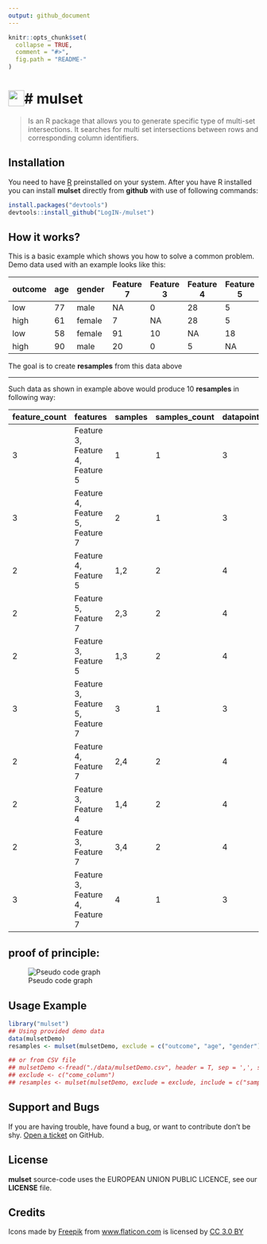 ```yaml
---
output: github_document
---
```


<!-- README.md is generated from README.Rmd. Please edit that file -->

```r
knitr::opts_chunk$set(
  collapse = TRUE,
  comment = "#>",
  fig.path = "README-"
)
```
<h1><img src="images/intersect_32.png"
  width="32"
  height="32"
  style="float:left;">
    # mulset
</h1>

> Is an R package that allows you to generate specific type of multi-set intersections. It searches for multi set intersections between rows and corresponding column identifiers.

## Installation
You need to have [R](https://cloud.r-project.org/) preinstalled on your system.
After you have R installed you can install **mulset** directly from **github** with use of following commands:

```r
install.packages("devtools")
devtools::install_github("LogIN-/mulset")
```

## How it works?

This is a basic example which shows you how to solve a common problem.
Demo data used with an example looks like this:

| outcome | age | gender | Feature 7 | Feature 3 | Feature 4 | Feature 5 | 
|---------|-----|--------|-----------|-----------|-----------|-----------| 
| low     | 77  | male   | NA        | 0         | 28        | 5         | 
| high    | 61  | female | 7         | NA        | 28        | 5         | 
| low     | 58  | female | 91        | 10        | NA        | 18        | 
| high    | 90  | male   | 20        | 0         | 5         | NA        | 

The goal is to create **resamples** from this data above

---

Such data as shown in example above would produce 10 **resamples** in following way:

|feature_count |features                          |samples |samples_count |datapoints |
|:-------------|:---------------------------------|:-------|:-------------|:----------|
|3             | Feature 3, Feature 4, Feature 5  |1       |1             |3          |
|3             | Feature 4, Feature 5, Feature 7  |2       |1             |3          |
|2             | Feature 4, Feature 5             |1,2     |2             |4          |
|2             | Feature 5, Feature 7             |2,3     |2             |4          |
|2             | Feature 3, Feature 5             |1,3     |2             |4          |
|3             | Feature 3, Feature 5, Feature 7  |3       |1             |3          |
|2             | Feature 4, Feature 7             |2,4     |2             |4          |
|2             | Feature 3, Feature 4             |1,4     |2             |4          |
|2             | Feature 3, Feature 7             |3,4     |2             |4          |
|3             | Feature 3, Feature 4, Feature 7  |4       |1             |3          |

proof of principle:
---
![Pseudo code graph](images/mulset.png)


## Usage Example
```r
library("mulset")
## Using provided demo data
data(mulsetDemo)
resamples <- mulset(mulsetDemo, exclude = c("outcome", "age", "gender"), 250)

## or from CSV file
## mulsetDemo <-fread("./data/mulsetDemo.csv", header = T, sep = ',', stringsAsFactors = FALSE, data.table = FALSE)
## exclude <- c("come_column")
## resamples <- mulset(mulsetDemo, exclude = exclude, include = c("samples_count", "datapoints"), maxIntersections = 250, hashMethod = "sha1")

```

## Support and Bugs
If you are having trouble, have found a bug, or want to contribute don't be shy.
[Open a ticket](https://github.com/LogIN-/mulset/issues) on GitHub.

## License
**mulset** source-code uses the EUROPEAN UNION PUBLIC LICENCE, see our **LICENSE** file.

## Credits
<div>Icons made by <a href="http://www.freepik.com" title="Freepik">Freepik</a> from <a href="https://www.flaticon.com/" title="Flaticon">www.flaticon.com</a> is licensed by <a href="http://creativecommons.org/licenses/by/3.0/" title="Creative Commons BY 3.0" target="_blank">CC 3.0 BY</a></div>